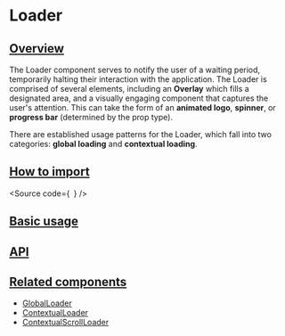 

<Meta of={Stories} />

# Loader

## [Overview](#overview)

The Loader component serves to notify the user of a waiting period, temporarily halting their interaction with the application.
The Loader is comprised of several elements, including an **Overlay** which fills a designated area, and a visually engaging component that captures the user's attention.
This can take the form of an **animated logo**, **spinner**, or **progress bar** (determined by the prop type).

There are established usage patterns for the Loader, which fall into two categories: **global loading** and **contextual loading**.

## [How to import](#how-to-import)

<Source
  code={`
`}
/>

## [Basic usage](#basic-usage)

<Canvas of={Stories.Base} />

## [API](#api)

<ArgTypes of={Stories} />

## [Related components](#related-components)

- [GlobalLoader](?path=/story/components-core-feedback-loader-globalloader--docs)
- [ContextualLoader](?path=/docs/components-core-feedback-loader-contextualloader--docs)
- [ContextualScrollLoader](?path=/docs/components-core-feedback-loader-contextualscrollloader--docs)
